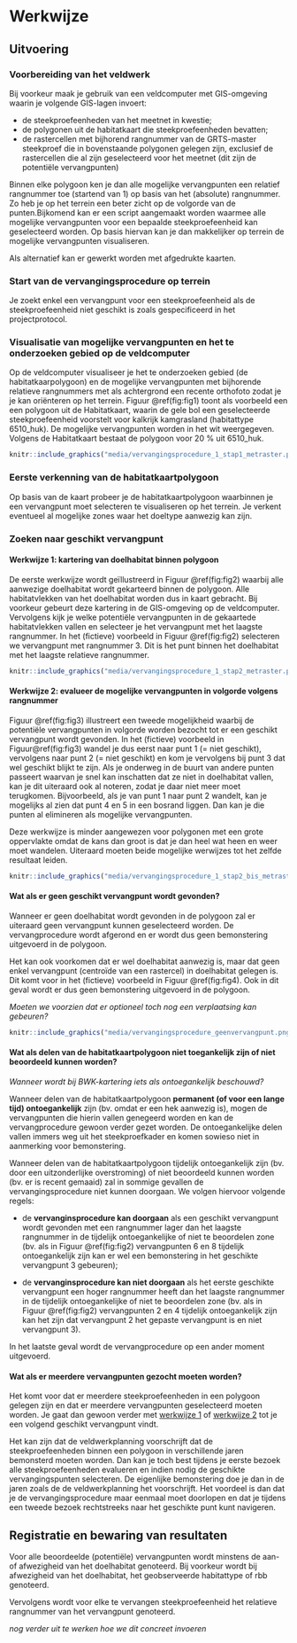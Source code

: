 # Werkwijze

## Uitvoering

<!--
Gedetailleerde omschrijving van alle stappen die doorlopen moeten worden om het veldprotocol uit te voeren. Subtitels gebruiken om elke stap te omschrijven. 
-->

### Voorbereiding van het veldwerk

Bij voorkeur maak je gebruik van een veldcomputer met GIS-omgeving waarin je volgende GIS-lagen invoert:

+ de steekproefeenheden van het meetnet in kwestie;
+ de polygonen uit de habitatkaart die steekproefeenheden bevatten;
+ de rastercellen met bijhorend rangnummer van de GRTS-master steekproef die in bovenstaande polygonen gelegen zijn, exclusief de rastercellen die al zijn geselecteerd voor het meetnet (dit zijn de potentiële vervangpunten)

Binnen elke polygoon ken je dan alle mogelijke vervangpunten een relatief rangnummer toe (startend van 1) op basis van het (absolute) rangnummer. Zo heb je op het terrein een beter zicht op de volgorde van de punten.Bijkomend kan er een script aangemaakt worden waarmee alle mogelijke vervangpunten voor een bepaalde steekproefeenheid kan geselecteerd worden. Op basis hiervan kan je dan makkelijker op terrein de mogelijke vervangpunten visualiseren.

Als alternatief kan er gewerkt worden met afgedrukte kaarten.

### Start van de vervangingsprocedure op terrein

Je zoekt enkel een vervangpunt voor een steekproefeenheid als de steekproefeenheid niet geschikt is zoals gespecificeerd in het projectprotocol. 

### Visualisatie van mogelijke vervangpunten en het te onderzoeken gebied op de veldcomputer

Op de veldcomputer visualiseer je het te onderzoeken gebied (de habitatkaarpolygoon) en de mogelijke vervangpunten met bijhorende relatieve rangnummers met als achtergrond een recente orthofoto zodat je je kan oriënteren op het terrein. Figuur \@ref(fig:fig1) toont als voorbeeld een een polygoon uit de Habitatkaart, waarin de gele bol een geselecteerde steekproefeenheid voorstelt voor kalkrijk kamgrasland (habitattype 6510_huk). De mogelijke vervangpunten worden in het wit weergegeven. Volgens de Habitatkaart bestaat de polygoon voor 20 % uit 6510_huk.    

```r

knitr::include_graphics("media/vervangingsprocedure_1_stap1_metraster.png")

```



### Eerste verkenning van de habitatkaartpolygoon

Op basis van de kaart probeer je de habitatkaartpolygoon waarbinnen je een vervangpunt moet selecteren te visualiseren op het terrein. Je verkent eventueel al mogelijke zones waar het doeltype aanwezig kan zijn.  

### Zoeken naar geschikt vervangpunt

#### Werkwijze 1: kartering van doelhabitat binnen polygoon {#werkwijze1}

De eerste werkwijze wordt geïllustreerd in Figuur \@ref(fig:fig2) waarbij alle aanwezige doelhabitat wordt gekarteerd binnen de polygoon. Alle habitatvlekken van het doelhabitat worden dus in kaart gebracht. Bij voorkeur gebeurt deze kartering in de GIS-omgeving op de veldcomputer. Vervolgens kijk je welke potentiële vervangpunten in de gekaartede habitatvlekken vallen en selecteer je het vervangpunt met het laagste rangnummer. In het (fictieve) voorbeeld in Figuur \@ref(fig:fig2) selecteren we vervangpunt met rangnummer 3. Dit is het punt binnen het doelhabitat met het laagste relatieve rangnummer. 

```r

knitr::include_graphics("media/vervangingsprocedure_1_stap2_metraster.png")

```

#### Werkwijze 2: evalueer de mogelijke vervangpunten in volgorde volgens rangnummer {#werkwijze2}

Figuur \@ref(fig:fig3) illustreert een tweede mogelijkheid waarbij de potentiële vervangpunten in volgorde worden bezocht tot er een geschikt vervangpunt wordt gevonden. In het (fictieve) voorbeeld in Figuur\@ref(fig:fig3) wandel je dus eerst naar punt 1 (= niet geschikt), vervolgens naar punt 2 (= niet geschikt) en kom je vervolgens bij punt 3 dat wel geschikt blijkt te zijn. Als je onderweg in de buurt van andere punten passeert waarvan je snel kan inschatten dat ze niet in doelhabitat vallen, kan je dit uiteraard ook al noteren, zodat je daar niet meer moet terugkomen. Bijvoorbeeld, als je van punt 1 naar punt 2 wandelt, kan je mogelijks al zien dat punt 4 en 5 in een bosrand liggen. Dan kan je die punten al elimineren als mogelijke vervangpunten. 

Deze werkwijze is minder aangewezen voor polygonen met een grote oppervlakte omdat de kans dan groot is dat je dan heel wat heen en weer moet wandelen. Uiteraard moeten beide mogelijke werwijzes tot het zelfde resultaat leiden.  

```r

knitr::include_graphics("media/vervangingsprocedure_1_stap2_bis_metraster.png")

```
#### Wat als er geen geschikt vervangpunt wordt gevonden?

Wanneer er geen doelhabitat wordt gevonden in de polygoon zal er uiteraard geen vervangpunt kunnen geselecteerd worden. De vervangprocedure wordt afgerond en er wordt dus geen bemonstering uitgevoerd in de polygoon.

Het kan ook voorkomen dat er wel doelhabitat aanwezig is, maar dat geen enkel vervangpunt (centroïde van een rastercel) in doelhabitat gelegen is. Dit komt voor in het (fictieve) voorbeeld in Figuur \@ref(fig:fig4). Ook in dit geval wordt er dus geen bemonstering uitgevoerd in de polygoon.

*Moeten we voorzien dat er optioneel toch nog een verplaatsing kan gebeuren?*

```r

knitr::include_graphics("media/vervangingsprocedure_geenvervangpunt.png")

```

#### Wat als delen van de habitatkaartpolygoon niet toegankelijk zijn of niet beoordeeld kunnen worden?

*Wanneer wordt bij BWK-kartering iets als ontoegankelijk beschouwd?*

Wanneer delen van de habitatkaartpolygoon **permanent (of voor een lange tijd) ontoegankelijk** zijn (bv. omdat er een hek aanwezig is), mogen de vervangpunten die hierin vallen genegeerd worden en kan de vervangprocedure gewoon verder gezet worden. De ontoegankelijke delen vallen immers weg uit het steekproefkader en komen sowieso niet in aanmerking voor bemonstering.

Wanneer delen van de habitatkaartpolygoon tijdelijk ontoegankelijk zijn (bv. door een uitzonderlijke overstroming) of niet beoordeeld kunnen worden (bv. er is recent gemaaid) zal in sommige gevallen de vervangingsprocedure niet kunnen doorgaan. We volgen hiervoor volgende regels:

+ de **vervanginsprocedure kan doorgaan** als een geschikt vervangpunt wordt gevonden met een rangnummer lager dan het laagste rangnummer in de tijdelijk ontoegankelijke of niet te beoordelen zone (bv. als in Figuur \@ref(fig:fig2) vervangpunten 6 en 8 tijdelijk ontoegankelijk zijn kan er wel een bemonstering in het geschikte vervangpunt 3 gebeuren);

+ de **vervanginsprocedure kan niet doorgaan** als het eerste geschikte vervangpunt een hoger rangnummer heeft dan het laagste rangnummer in de tijdelijk ontoegankelijke of niet te beoordelen zone (bv. als in Figuur \@ref(fig:fig2) vervangpunten 2 en 4 tijdelijk ontoegankelijk zijn kan het zijn dat vervangpunt 2 het gepaste vervangpunt is en niet vervangpunt 3).

In het laatste geval wordt de vervangprocedure op een ander moment uitgevoerd.

#### Wat als er meerdere vervangpunten gezocht moeten worden?

Het komt voor dat er meerdere steekproefeenheden in een polygoon gelegen zijn en dat er meerdere vervangpunten geselecteerd moeten worden. Je gaat dan gewoon verder met [werkwijze 1](#werkwijze1) of [werkwijze 2](#werkwijze1) tot je een volgend geschikt vervangpunt vindt.

Het kan zijn dat de veldwerkplanning voorschrijft dat de steekproefeenheden binnen een polygoon in verschillende jaren bemonsterd moeten worden. Dan kan je toch best tijdens je eerste bezoek alle steekproefeenheden evalueren en indien nodig de geschikte vervangingspunten selecteren. De eigenlijke bemonstering doe je dan in de jaren zoals de de veldwerkplanning het voorschrijft. Het voordeel is dan dat je de vervangingsprocedure maar eenmaal moet doorlopen en dat je tijdens een tweede bezoek rechtstreeks naar het geschikte punt kunt navigeren.    


## Registratie en bewaring van resultaten

Voor alle beoordeelde (potentiële) vervangpunten wordt minstens de aan- of afwezigheid van het doelhabitat genoteerd. Bij voorkeur wordt bij afwezigheid van het doelhabitat, het geobserveerde habitattype of rbb genoteerd.

Vervolgens wordt voor elke te vervangen steekproefeenheid het relatieve rangnummer van het vervangpunt genoteerd. 

*nog verder uit te werken hoe we dit concreet invoeren*

<!--
Opsomming van alle resultaten die bekomen worden na de uitvoering van het protocol en hoe die resultaten geregistreerd, bewaard of opgeslagen moeten worden.
Voor metingen of observaties: verwijs naar invulformulier (met versienummer; invulformulier toevoegen in bijlage; eventueel bepaalde zaken van invulformulier verduidelijken) en/of naar apparatuur en/of softwareprogramma indien gegevens digitaal worden ingevoerd (verwijs naar SIP indien beschikbaar; indien geen SIP beschikbaar, geef de nodige instructies om gegevens op gepaste wijzen in te kunnen geven).
Voor staalnames: geef aan hoe de stalen bewaard, gelabeld en vervoerd moeten worden. Geef aan of de stalen voorbehandeld moeten worden. 
Voor digitale foto’s en/of andere digitale bestanden: geef aan hoe en waar deze bestanden moeten worden opgeslagen. Geef eventueel aan welke bestandnamen aan de bestanden moeten gegeven worden.
-->




